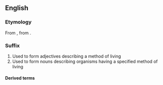{{also|biotic|biòtic}}
==English==

===Etymology===
From {{etyl|grc|en}} {{m|grc|βιωτικός||of life}}, from {{m|grc|βίος||life}}.

===Suffix===
{{en-suffix}}

# Used to form adjectives describing a method of living
# Used to form nouns describing organisms having a specified method of living

====Derived terms====
{{suffixsee|en}}
{{der3
|{{l|en|anabiotic}}
|{{l|en|chronobiotic}}
|{{l|en|halobiotic}}
|{{l|en|kleptobiotic}}
|{{l|en|lestobiotic}}
|{{l|en|lithobiotic}}
|{{l|en|parasymbiotic}}
|{{l|en|saprobiotic}}
}}